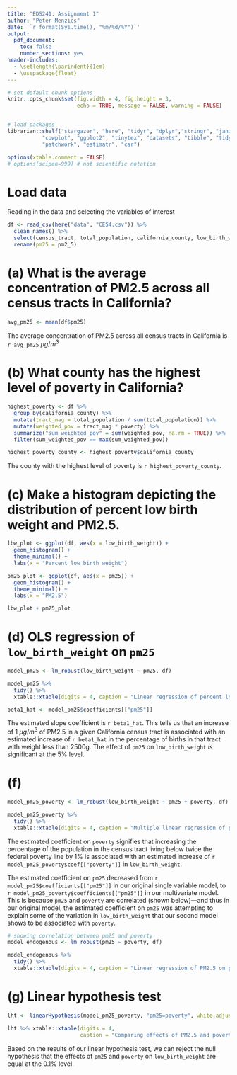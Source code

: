 ```yaml
---
title: "EDS241: Assignment 1"
author: "Peter Menzies"
date: '`r format(Sys.time(), "%m/%d/%Y")`'
output: 
  pdf_document:
    toc: false
    number_sections: yes
header-includes:
  - \setlength{\parindent}{1em}
  - \usepackage{float}
---
```


```r

# set default chunk options
knitr::opts_chunk$set(fig.width = 4, fig.height = 3, 
                      echo = TRUE, message = FALSE, warning = FALSE)


# load packages
librarian::shelf("stargazer", "here", "tidyr", "dplyr","stringr", "janitor", 
           "cowplot", "ggplot2", "tinytex", "datasets", "tibble", "tidyverse", 
           "patchwork", "estimatr", "car")

options(xtable.comment = FALSE)
# options(scipen=999) # not scientific notation
```

# Load data

\noindent Reading in the data and selecting the variables of interest

```r
df <- read_csv(here("data", "CES4.csv")) %>% 
  clean_names() %>% 
  select(census_tract, total_population, california_county, low_birth_weight, pm2_5, poverty) %>% 
  rename(pm25 = pm2_5)
```

# (a) What is the average concentration of PM2.5 across all census tracts in California?

```r
avg_pm25 <- mean(df$pm25)
```

\noindent The average concentration of PM2.5 across all census tracts in California is `r avg_pm25` $\mu g / m^3$

# (b) What county has the highest level of poverty in California?

```r
highest_poverty <- df %>% 
  group_by(california_county) %>% 
  mutate(tract_mag = total_population / sum(total_population)) %>% 
  mutate(weighted_pov = tract_mag * poverty) %>% 
  summarize("sum_weighted_pov" = sum(weighted_pov, na.rm = TRUE)) %>% 
  filter(sum_weighted_pov == max(sum_weighted_pov))

highest_poverty_county <- highest_poverty$california_county
```

\noindent The county with the highest level of poverty is `r highest_poverty_county`.

# (c) Make a histogram depicting the distribution of percent low birth weight and PM2.5.

```r
lbw_plot <- ggplot(df, aes(x = low_birth_weight)) +
  geom_histogram() +
  theme_minimal() +
  labs(x = "Percent low birth weight")

pm25_plot <- ggplot(df, aes(x = pm25)) +
  geom_histogram() +
  theme_minimal() +
  labs(x = "PM2.5")

lbw_plot + pm25_plot
```

# (d) OLS regression of `low_birth_weight` on `pm25`

```r
model_pm25 <- lm_robust(low_birth_weight ~ pm25, df)
```

```r
model_pm25 %>%
  tidy() %>% 
  xtable::xtable(digits = 4, caption = "Linear regression of percent low birth weight on PM2.5")
```

```r
beta1_hat <- model_pm25$coefficients[["pm25"]]
```

\noindent The estimated slope coefficient is `r beta1_hat`. This tells us that an increase of 1 $\mu g / m^3$ of PM2.5 in a given California census tract is associated with an estimated increase of `r beta1_hat` in the percentage of births in that tract with weight less than 2500g. The effect of `pm25` on `low_birth_weight` *is* significant at the 5% level.

# (f)

```r
model_pm25_poverty <- lm_robust(low_birth_weight ~ pm25 + poverty, df)
```

```r
model_pm25_poverty %>%
  tidy() %>% 
  xtable::xtable(digits = 4, caption = "Multiple linear regression of percent low birth weight on PM2.5 and poverty")
```

\noindent The estimated coefficient on `poverty` signifies that increasing the percentage of the population in the census tract living below twice the federal poverty line by 1% is associated with an estimated increase of `r model_pm25_poverty$coef[["poverty"]]` in `low_birth_weight`.

\noindent The estimated coefficient on `pm25` decreased from `r model_pm25$coefficients[["pm25"]]` in our original single variable model, to `r model_pm25_poverty$coefficients[["pm25"]]` in our multivariate model. This is because `pm25` and `poverty` are correlated (shown below)---and thus in our original model, the estimated coefficient on `pm25` was attempting to explain some of the variation in `low_birth_weight` that our second model shows to be associated with `poverty`.

```r
# showing correlation between pm25 and poverty
model_endogenous <- lm_robust(pm25 ~ poverty, df)
```

```r
model_endogenous %>% 
  tidy() %>% 
  xtable::xtable(digits = 4, caption = "Linear regression of PM2.5 on poverty")
```

# (g) Linear hypothesis test

```r
lht <- linearHypothesis(model_pm25_poverty, "pm25=poverty", white.adjust = "hc2") 
```

```r
lht %>% xtable::xtable(digits = 4,
                       caption = "Comparing effects of PM2.5 and poverty on percent low birth weight")
```

\noindent Based on the results of our linear hypothesis test, we can reject the null hypothesis that the effects of `pm25` and `poverty` on `low_birth_weight` are equal at the 0.1% level.
